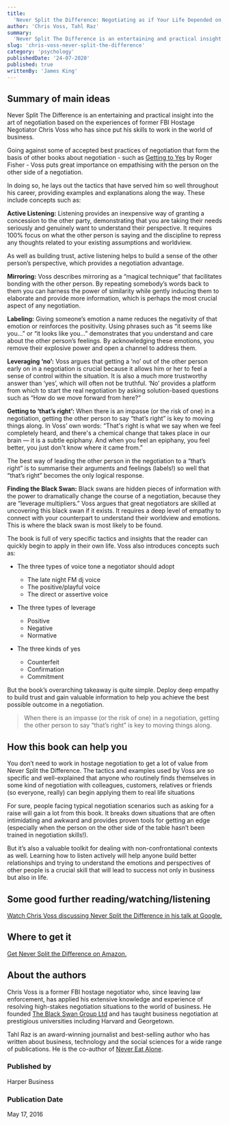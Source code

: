 ```yaml
---
title:
  'Never Split the Difference: Negotiating as if Your Life Depended on It'
author: 'Chris Voss, Tahl Raz'
summary:
  'Never Split The Difference is an entertaining and practical insight into the art of negotiation based on the experiences of former FBI Hostage Negotiator Chris Voss who has since put his skills to work in the world of business.'
slug: 'chris-voss-never-split-the-difference'
category: 'psychology'
publishedDate: '24-07-2020'
published: true
writtenBy: 'James King'
---
```


## Summary of main ideas

Never Split The Difference is an entertaining and practical insight into the art of negotiation based on the experiences of former FBI Hostage Negotiator Chris Voss who has since put his skills to work in the world of business.

Going against some of accepted best practices of negotiation that form the basis of other books about negotiation - such as [Getting to Yes](https://www.amazon.com/Getting-Yes-Negotiating-Agreement-Without/dp/0140157352) by Roger Fisher - Voss puts great importance on empathising with the person on the other side of a negotiation.

In doing so, he lays out the tactics that have served him so well throughout his career, providing examples and explanations along the way. These include concepts such as:

**Active Listening:** Listening provides an inexpensive way of granting a concession to the other party, demonstrating that you are taking their needs seriously and genuinely want to understand their perspective. It requires 100% focus on what the other person is saying and the discipline to repress any thoughts related to your existing assumptions and worldview. 

As well as building trust, active listening helps to build a sense of the other person’s perspective, which provides a negotiation advantage.

**Mirroring:** Voss describes mirroring as a “magical technique” that facilitates bonding with the other person. By repeating somebody’s words back to them you can harness the power of similarity while gently inducing them to elaborate and provide more information, which is perhaps the most crucial aspect of any negotiation.

**Labeling:** Giving someone’s emotion a name reduces the negativity of that emotion or reinforces the positivity. Using phrases such as “it seems like you...” or “it looks like you...” demonstrates that you understand and care about the other person’s feelings. By acknowledging these emotions, you remove their explosive power and open a channel to address them. 

**Leveraging ‘no’:** Voss argues that getting a ‘no’ out of the other person early on in a negotiation is crucial because it allows him or her to feel a sense of control within the situation. It is also a much more trustworthy answer than ‘yes’, which will often not be truthful. ‘No’ provides a platform from which to start the real negotiation by asking solution-based questions such as “How do we move forward from here?” 

**Getting to ‘that’s right’:** When there is an impasse (or the risk of one) in a negotiation, getting the other person to say “that’s right” is key to moving things along. In Voss’ own words: “That's right is what we say when we feel completely heard, and there's a chemical change that takes place in our brain — it is a subtle epiphany. And when you feel an epiphany, you feel better, you just don't know where it came from.”

The best way of leading the other person in the negotiation to a “that’s right” is to summarise their arguments and feelings (labels!) so well that “that’s right” becomes the only logical response.

**Finding the Black Swan:** Black swans are hidden pieces of information with the power to dramatically change the course of a negotiation, because they are “leverage multipliers.” Voss argues that great negotiators are skilled at uncovering this black swan if it exists. It requires a deep level of empathy to connect with your counterpart to understand their worldview and emotions. This is where the black swan is most likely to be found.

The book is full of very specific tactics and insights that the reader can quickly begin to apply in their own life. Voss also introduces concepts such as:

* The three types of voice tone a negotiator should adopt
    * The late night FM dj voice
    * The positive/playful voice
    * The direct or assertive voice

* The three types of leverage
    * Positive
    * Negative
    * Normative 

* The three kinds of yes
    * Counterfeit
    * Confirmation
    * Commitment

But the book’s overarching takeaway is quite simple. Deploy deep empathy to build trust and gain valuable information to help you achieve the best possible outcome in a negotiation.

> When there is an impasse (or the risk of one) in a negotiation, getting the other person to say “that’s right” is key to moving things along. 

## How this book can help you

You don’t need to work in hostage negotiation to get a lot of value from Never Split the Difference. The tactics and examples used by Voss are so specific and well-explained that anyone who routinely finds themselves in some kind of negotiation with colleagues, customers, relatives or friends (so everyone, really) can begin applying them to real life situations

For sure, people facing typical negotiation scenarios such as asking for a raise will gain a lot from this book. It breaks down situations that are often intimidating and awkward and provides proven tools for getting an edge (especially when the person on the other side of the table hasn’t been trained in negotiation skills!). 

But it’s also a valuable toolkit for dealing with non-confrontational contexts as well. Learning how to listen actively will help anyone build better relationships and trying to understand the emotions and perspectives of other people is a crucial skill that will lead to success not only in business but also in life.


## Some good further reading/watching/listening

[Watch Chris Voss discussing Never Split the Difference in his talk at Google.](https://www.youtube.com/watch?v=guZa7mQV1l0&list=PL1iIAT1Ag4inYWyvkGWoBbUFWMA89awaz&index=25)

## Where to get it

[Get Never Split the Difference on Amazon.](https://www.amazon.com/Never-Split-Difference-Negotiating-Depended-ebook/dp/B014DUR7L2)

## About the authors

Chris Voss is a former FBI hostage negotiator who, since leaving law enforcement, has applied his extensive knowledge and experience of resolving high-stakes negotiation situations to the world of business. He founded [The Black Swan Group Ltd](https://www.blackswanltd.com/home) and has taught business negotiation at prestigious universities including Harvard and Georgetown.

Tahl Raz is an award-winning journalist and best-selling author who has written about business, technology and the social sciences for a wide range of publications. He is the co-author of [Never Eat Alone](https://www.amazon.com/Never-Eat-Alone-Expanded-Updated/dp/0385346654).
### Published by

Harper Business

### Publication Date

May 17, 2016